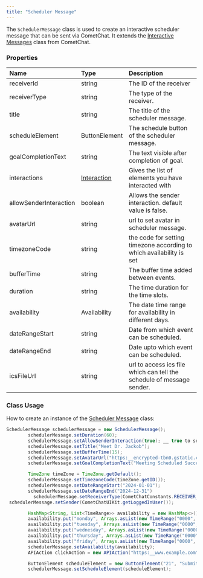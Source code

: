 ```yaml
---
title: "Scheduler Message"
---
```


The `SchedulerMessage` class is used to create an interactive scheduler message that can be sent via CometChat. It extends the [Interactive Messages](/sdk/android/interactive-messages) class from CometChat.

### Properties

| Name                   | Type                                                              | Description                                                           |
| :---------------------- | :----------------------------------------------------------------- | :--------------------------------------------------------------------- |
| receiverId             | string                                                            | The ID of the receiver                                                |
| receiverType           | string                                                            | The type of the receiver.                                             |
| title                  | string                                                            | The title of the scheduler message.                                   |
| scheduleElement        | ButtonElement                                                     | The schedule button of the scheduler message.                         |
| goalCompletionText     | string                                                            | The text visible after completion of goal.                            |
| interactions           | [Interaction](/sdk/android/interactive-messages#interaction) | Gives the list of elements you have interacted with                   |
| allowSenderInteraction | boolean                                                           | Allows the sender interaction. default value is false.                |
| avatarUrl              | string                                                            | url to set avatar in scheduler message.                               |
| timezoneCode           | string                                                            | the code for setting timezone according to which availability is set  |
| bufferTime             | string                                                            | The buffer time added between events.                                 |
| duration               | string                                                            | The time duration for the time slots.                                 |
| availability           | Availability                                                      | The date time range for availability in different days.               |
| dateRangeStart         | string                                                            | Date from which event can be scheduled.                               |
| dateRangeEnd           | string                                                            | Date upto which event can be scheduled.                               |
| icsFileUrl             | string                                                            | url to access ics file which can tell the schedule of message sender. |

### Class Usage

How to create an instance of the [Scheduler Message](/web-shared/scheduler-message) class:

```java
SchedulerMessage schedulerMessage = new SchedulerMessage();
        schedulerMessage.setDuration(60);
        schedulerMessage.setAllowSenderInteraction(true); __ true to set the sender as the scheduler
        schedulerMessage.setTitle("Meet Dr. Jackob");
        schedulerMessage.setBufferTime(15);
        schedulerMessage.setAvatarUrl("https:__encrypted-tbn0.gstatic.com_images?q=tbn:ANd9GcRdRz0HEBl1wvncmX6rU8wFrRDxt2cvn2Dq9w&usqp=CAU");
        schedulerMessage.setGoalCompletionText("Meeting Scheduled Successfully!!");

        TimeZone timeZone = TimeZone.getDefault();
        schedulerMessage.setTimezoneCode(timeZone.getID());
        schedulerMessage.setDateRangeStart("2024-01-01");
        schedulerMessage.setDateRangeEnd("2024-12-31")
          schedulerMessage.setReceiverType(CometChatConstants.RECEIVER_TYPE_USER);
 schedulerMessage.setSender(CometChatUIKit.getLoggedInUser());

        HashMap<String, List<TimeRange>> availability = new HashMap<>();
        availability.put("monday", Arrays.asList(new TimeRange("0000", "1359")));
        availability.put("tuesday", Arrays.asList(new TimeRange("0000", "1559")));
        availability.put("wednesday", Arrays.asList(new TimeRange("0000", "0659")));
        availability.put("thursday", Arrays.asList(new TimeRange("0000", "0959")));
        availability.put("friday", Arrays.asList(new TimeRange("0000", "1059")));
        schedulerMessage.setAvailability(availability);
        APIAction clickAction = new APIAction("https:__www.example.com", "POST", "data");

        ButtonElement scheduleElement = new ButtonElement("21", "Submit", clickAction);
        schedulerMessage.setScheduleElement(scheduleElement);
```
